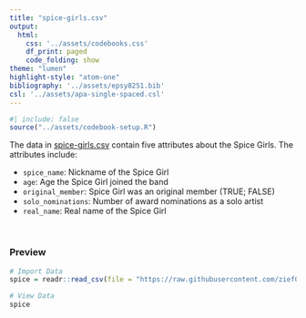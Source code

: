 ```yaml
---
title: "spice-girls.csv"
output: 
  html:
    css: '../assets/codebooks.css'
    df_print: paged
    code_folding: show
theme: "lumen"
highlight-style: "atom-one"
bibliography: '../assets/epsy8251.bib'
csl: '../assets/apa-single-spaced.csl'
---
```



```r
#| include: false
source("../assets/codebook-setup.R")
```


The data in [spice-girls.csv](https://raw.githubusercontent.com/zief0002/rustic-penguin/main/data/spice_girls.csv) contain five attributes about the Spice Girls. The attributes include:

- `spice_name`: Nickname of the Spice Girl
- `age`: Age the Spice Girl joined the band
- `original_member`: Spice Girl was an original member (TRUE; FALSE)
- `solo_nominations`: Number of award nominations as a solo artist
- `real_name`: Real name of the Spice Girl

<br />


### Preview

```r
# Import Data
spice = readr::read_csv(file = "https://raw.githubusercontent.com/zief0002/rustic-penguin/main/data/spice_girls.csv")

# View Data
spice
```



<br />


